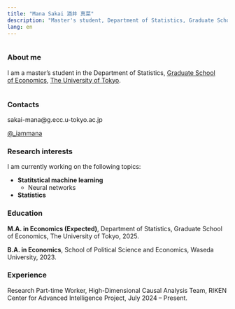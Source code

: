 ```yaml
---
title: "Mana Sakai 酒井 真菜"
description: "Master's student, Department of Statistics, Graduate School of Economics, The University of Tokyo"
lang: en
---
```



:::: {.columns}
::: {.column width="100%"}

### About me

I am a master's student in the Department of Statistics, [Graduate School of Economics](https://www.e.u-tokyo.ac.jp/index-e.html), [The University of Tokyo](https://www.u-tokyo.ac.jp/en/).

:::
::: {.column width="0%"}

<!-- ![](./images/profile.png){height="200" fig-align="center"} -->

:::
::::

### Contacts

<i class="bi bi-envelope" style="color: var(--icon-color); font-size: 1.3em; vertical-align: middle;"></i>
sakai-mana@g.ecc.u-tokyo.ac.jp

<i class="bi bi-twitter-x" style="color: var(--icon-color); font-size: 1.2em; vertical-align: middle;"></i>
[@_iammana](https://x.com/_iammana)

### Research interests

I am currently working on the following topics:

- **Statitstical machine learning**
    - Neural networks
- **Statistics**

### Education

<i class="bi bi-mortarboard" style="color: var(--icon-color); font-size: 1.3em; vertical-align: middle;"></i>
**M.A. in Economics (Expected)**, Department of Statistics, Graduate School of Economics, The University of Tokyo, 2025.

<i class="bi bi-mortarboard" style="color: var(--icon-color); font-size: 1.3em; vertical-align: middle;"></i>
**B.A. in Economics**, School of Political Science and Economics, Waseda University, 2023.

### Experience

<i class="bi bi-person" style="color: var(--icon-color); font-size: 1.3em; vertical-align: middle;"></i>
Research Part-time Worker, High-Dimensional Causal Analysis Team, RIKEN Center for Advanced Intelligence Project, July 2024 -- Present.
